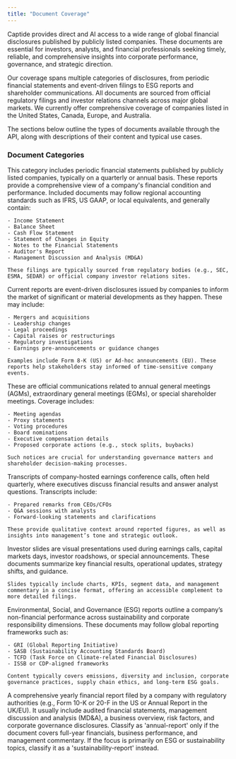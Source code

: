 ```yaml
---
title: "Document Coverage"
---
```


Captide provides direct and AI access to a wide range of global financial disclosures published by publicly listed companies. These documents are essential for investors, analysts, and financial professionals seeking timely, reliable, and comprehensive insights into corporate performance, governance, and strategic direction.

Our coverage spans multiple categories of disclosures, from periodic financial statements and event-driven filings to ESG reports and shareholder communications. All documents are sourced from official regulatory filings and investor relations channels across major global markets. We currently offer comprehensive coverage of companies listed in the United States, Canada, Europe, and Australia.

The sections below outline the types of documents available through the API, along with descriptions of their content and typical use cases.

### Document Categories

<Tabs>
  <Tab title="Annual Financial Reports">
    This category includes periodic financial statements published by publicly listed companies, typically on a quarterly or annual basis. These reports provide a comprehensive view of a company's financial condition and performance. Included documents may follow regional accounting standards such as IFRS, US GAAP, or local equivalents, and generally contain:

    - Income Statement
    - Balance Sheet
    - Cash Flow Statement
    - Statement of Changes in Equity
    - Notes to the Financial Statements
    - Auditor's Report
    - Management Discussion and Analysis (MD&A)

    These filings are typically sourced from regulatory bodies (e.g., SEC, ESMA, SEDAR) or official company investor relations sites.
  </Tab>
  <Tab title="Current Reports">
    Current reports are event-driven disclosures issued by companies to inform the market of significant or material developments as they happen. These may include:

    - Mergers and acquisitions
    - Leadership changes
    - Legal proceedings
    - Capital raises or restructurings
    - Regulatory investigations
    - Earnings pre-announcements or guidance changes

    Examples include Form 8-K (US) or Ad-hoc announcements (EU). These reports help stakeholders stay informed of time-sensitive company events.
  </Tab>
  <Tab title="Shareholder Meeting Notices">
    These are official communications related to annual general meetings (AGMs), extraordinary general meetings (EGMs), or special shareholder meetings. Coverage includes:

    - Meeting agendas
    - Proxy statements
    - Voting procedures
    - Board nominations
    - Executive compensation details
    - Proposed corporate actions (e.g., stock splits, buybacks)

    Such notices are crucial for understanding governance matters and shareholder decision-making processes.
  </Tab>
  <Tab title="Earnings Call Transcripts">
    Transcripts of company-hosted earnings conference calls, often held quarterly, where executives discuss financial results and answer analyst questions. Transcripts include:

    - Prepared remarks from CEOs/CFOs
    - Q&A sessions with analysts
    - Forward-looking statements and clarifications

    These provide qualitative context around reported figures, as well as insights into management’s tone and strategic outlook.
  </Tab>
  <Tab title="Special Event Slides">
    Investor slides are visual presentations used during earnings calls, capital markets days, investor roadshows, or special announcements. These documents summarize key financial results, operational updates, strategy shifts, and guidance.

    Slides typically include charts, KPIs, segment data, and management commentary in a concise format, offering an accessible complement to more detailed filings.
  </Tab>
  <Tab title="ESG Reports">
    Environmental, Social, and Governance (ESG) reports outline a company’s non-financial performance across sustainability and corporate responsibility dimensions. These documents may follow global reporting frameworks such as:

    - GRI (Global Reporting Initiative)
    - SASB (Sustainability Accounting Standards Board)
    - TCFD (Task Force on Climate-related Financial Disclosures)
    - ISSB or CDP-aligned frameworks

    Content typically covers emissions, diversity and inclusion, corporate governance practices, supply chain ethics, and long-term ESG goals.
  </Tab>
  <Tab title="Interim Financial Reports">
    
  </Tab>
</Tabs>

<Card title="Annual Financial Reports" icon="file-contract">
  A comprehensive yearly financial report filed by a company with regulatory authorities (e.g., Form 10-K or 20-F in the US or Annual Report in the UK/EU). It usually include audited financial statements, management discussion and analysis (MD&A), a business overview, risk factors, and corporate governance disclosures. Classify as 'annual-report' only if the document covers full-year financials, business performance, and management commentary. If the focus is primarily on ESG or sustainability topics, classify it as a 'sustainability-report' instead.
</Card>

<Card title="New Card" icon="sparkles">
  
</Card>
